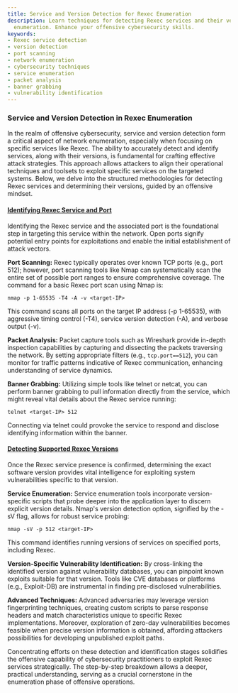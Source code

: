 ```yaml
---
title: Service and Version Detection for Rexec Enumeration
description: Learn techniques for detecting Rexec services and their versions in network
  enumeration. Enhance your offensive cybersecurity skills.
keywords:
- Rexec service detection
- version detection
- port scanning
- network enumeration
- cybersecurity techniques
- service enumeration
- packet analysis
- banner grabbing
- vulnerability identification
---
```


### Service and Version Detection in Rexec Enumeration

In the realm of offensive cybersecurity, service and version detection form a critical aspect of network enumeration, especially when focusing on specific services like Rexec. The ability to accurately detect and identify services, along with their versions, is fundamental for crafting effective attack strategies. This approach allows attackers to align their operational techniques and toolsets to exploit specific services on the targeted systems. Below, we delve into the structured methodologies for detecting Rexec services and determining their versions, guided by an offensive mindset.

#### [Identifying Rexec Service and Port](./identifying_rexec_service_and_port)

Identifying the Rexec service and the associated port is the foundational step in targeting this service within the network. Open ports signify potential entry points for exploitations and enable the initial establishment of attack vectors. 

**Port Scanning:**
Rexec typically operates over known TCP ports (e.g., port 512); however, port scanning tools like Nmap can systematically scan the entire set of possible port ranges to ensure comprehensive coverage. The command for a basic Rexec port scan using Nmap is:
```shell
nmap -p 1-65535 -T4 -A -v <target-IP>
```
This command scans all ports on the target IP address (-p 1-65535), with aggressive timing control (-T4), service version detection (-A), and verbose output (-v).

**Packet Analysis:**
Packet capture tools such as Wireshark provide in-depth inspection capabilities by capturing and dissecting the packets traversing the network. By setting appropriate filters (e.g., `tcp.port==512`), you can monitor for traffic patterns indicative of Rexec communication, enhancing understanding of service dynamics.

**Banner Grabbing:**
Utilizing simple tools like telnet or netcat, you can perform banner grabbing to pull information directly from the service, which might reveal vital details about the Rexec service running:
```shell
telnet <target-IP> 512
```
Connecting via telnet could provoke the service to respond and disclose identifying information within the banner.

#### [Detecting Supported Rexec Versions](./detecting_supported_rexec_versions)

Once the Rexec service presence is confirmed, determining the exact software version provides vital intelligence for exploiting system vulnerabilities specific to that version. 

**Service Enumeration:**
Service enumeration tools incorporate version-specific scripts that probe deeper into the application layer to discern explicit version details. Nmap's version detection option, signified by the -sV flag, allows for robust service probing:
```shell
nmap -sV -p 512 <target-IP>
```
This command identifies running versions of services on specified ports, including Rexec.

**Version-Specific Vulnerability Identification:**
By cross-linking the identified version against vulnerability databases, you can pinpoint known exploits suitable for that version. Tools like CVE databases or platforms (e.g., Exploit-DB) are instrumental in finding pre-disclosed vulnerabilities.

**Advanced Techniques:**
Advanced adversaries may leverage version fingerprinting techniques, creating custom scripts to parse response headers and match characteristics unique to specific Rexec implementations. Moreover, exploration of zero-day vulnerabilities becomes feasible when precise version information is obtained, affording attackers possibilities for developing unpublished exploit paths.

Concentrating efforts on these detection and identification stages solidifies the offensive capability of cybersecurity practitioners to exploit Rexec services strategically. The step-by-step breakdown allows a deeper, practical understanding, serving as a crucial cornerstone in the enumeration phase of offensive operations.